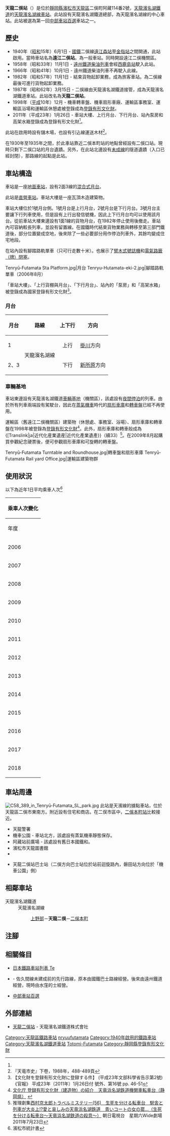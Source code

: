 {{NoteTA
|T=zh-hans:天龙二俣站;zh-hk:天龍二俁站;zh-tw:天龍二俁車站;
|1=zh-hans:天龙二俣站;zh-hk:天龍二俁站;zh-tw:天龍二俁車站;
}}
{{Infobox station
|公司色 = #4D7F54
|站名 = 天龍二俁
|圖片 = Tenryu-Futamata Station, ekisha.jpg
|圖片說明 = 車站大樓
|日文原名 = 天竜二俣
|平假名 = てんりゅうふたまた
|羅馬拼音 = TENRYŪFUTAMATA
|副站名 = 
|電報略號 = マタ
|所在地 = {{JPN}}[[靜岡縣|靜岡縣]][[濱松市|濱松市]][[天龍區|天龍區]]二俁町阿藏114番2號
|座標 = {{coord|34|51|34.08|N|137|49|11.16|E|type:railwaystation_region:JP-24|display=inline,title}}
|車站構造 = [[地面車站|地面車站]]
|月台配置 = 2面3線
|啟用年月日 = 1940年（[[昭和|昭和]]15年）6月1日
|廢站年月日 = 
|乘客人數 = 126
|上下車人次 = 
|統計年度 = 2018
|轉車 = 
|全寬備註 = [[直營車站|直營車站]]
|adjacent = {{Adjacent stations|system=天龍濱名湖鐵道|line=天龍濱名湖線|left=上野部|right=二俁本町|note-left=1.8km|note-mid=距離[[掛川站|掛川]]26.2km|note-right=0.6km}}
}}
'''天龍二俁站'''（{{jpn|j=天竜二俣駅|hg=てんりゅうふたまたえき|rm=Tenryū-futamata eki|f=y}}）是位於[[靜岡縣|靜岡縣]][[濱松市|濱松市]][[天龍區|天龍區]]二俁町阿藏114番2號，[[天龍濱名湖鐵道|天龍濱名湖鐵道]]的[[天龍濱名湖線|天龍濱名湖線]][[鐵路車站|車站]]。此站設有天龍濱名湖鐵道總部，為天龍濱名湖線的中心車站。此站被選為第一回[[中部車站百選|中部車站百選]]車站之一。

== 歷史 ==
* 1940年（[[昭和|昭和]]15年）6月1日 - [[日本國有鐵道|國鐵]]二俁線[[遠州森站|遠江森站]]至[[金指站|金指站]]之間開通，此站啟用。當時車站名為'''遠江二俁站'''。為一般車站。同時開設遠江二俁機關區。
* 1958年（昭和33年）11月1日 - [[遠州鐵道|遠州鐵道]][[柴油列車|柴油列車]]會經[[西鹿島站|西鹿島站]]駛入此站。
* 1966年（昭和41年）10月1日 - 遠州鐵道柴油列車不再駛入此線。
* 1982年（昭和57年）11月1日 - 結束貨物起卸業務，成為旅客車站。為二俁線最後可進行貨物起卸業務。
* 1987年（昭和62年）3月15日 - 二俁線由天龍濱名湖鐵道接管，成為天龍濱名湖鐵道車站。此站改名為'''天龍二俁站'''。
* 1998年（[[平成|平成]]10年）12月 - 機車轉車盤、機車扇形車廠、運輸區事務室、運輸區浴場和運輸區休憩處被登錄成為[[登錄有形文化財|登錄有形文化財]]。
* 2011年（平成23年）1月26日 - 車站大樓、上行月台、下行月台、站內泵房和高架水箱登錄成為登錄有形文化財<ref name="H23-monkashokokuji-2" />。

此站在啟用時設有儲木場，也設有引込線運送木材<ref>『天竜市史』下卷，1988年，488-489頁</ref>。

在1930年至1935年之間，於此車站靠近二俁本町站的地點曾經設有{{Translink|ja|光明電気鉄道|光明電氣鐵道}}二俁口站。現時只剩下二俁口站的月台遺蹟。另外，在此站北邊設有[[未成線|未成線]]{{Translink|ja|佐久間線}}的隧道遺蹟（入口已經封閉），那路線的起點是此站。

== 車站構造 ==
車站是一座[[地面車站|地面車站]]，設有2面3線的[[混合式月台|混合式月台]]。

此站是[[直營車站|直營車站]]。車站大樓是一座瓦頂木造建築物。

車站大樓位於1號月台側。1號月台是上行月台，2號月台是下行月台。3號月台主要讓下行列車使用，但是設有上行出發信號機，因此上下行月台均可以使用該月台。從前車站大樓東邊設有1面1線的貨物月台，在1982年停止使用後撤走。車站內可容納較長列車，並設有留置線。在國鐵時代結束貨物業務與轉移至第三部門鐵道後，部分位置變成空地，後來除了一些必要部分用作停泊列車外，其餘均變成住宅地段。

在站內設有腳踏路軌單車（只可行走數十米）。也展示了[[臂木式號誌機|臂木式號誌機]]和[[閉塞_(鐵路)#电气路签（牌）闭塞|電氣路籤（牌）閉塞]]。

<gallery>
Tenryū-Futamata Sta Platform.jpg|月台
Tenryu-Hutamata-eki-2.jpg|腳踏路軌單車（2006年8月）
</gallery>

「車站大樓」、「上行貨棚與月台」、「下行月台」、站內的「泵房」和「高架水箱」被登錄成為國家登錄有形文化財<ref name="H23-monkashokokuji-2">【文化財を登録有形文化財に登録する件】 (平成23年文部科學省告示第2號) 《官報》 平成23年（2011年）1月26日付 號外、第16號 pp. 46-51</ref>。

=== 月台 ===
{| rules="rows" class="wikitable"
!月台!!路線!!上下行!!方向
|-
! 1
| rowspan="2"| {{Color|#4D7F54|■}}天龍濱名湖線
| style="text-align:center" | 上行
| [[掛川駅|掛川]]方向
|-
! 2、3
| style="text-align:center" | 下行
| [[新所原站|新所原]]方向
|}

=== 車輛基地 ===
車站東邊設有天龍濱名湖鐵道[[鐵路車廠|車輛基地]]（機關區），該處設有[[夜間停泊|夜間停泊]]的列車。由於所有列車兩端設有駕駛台，因此在[[蒸氣機車|蒸氣機車]]時代的[[扇形車庫|扇形車庫]]和[[轉車盤|轉車盤]]已經不再使用。

運輸區（舊遠江二俁機關區）建築物（休憩處、事務室、浴場）、扇形車庫和轉車盤在1998年被登錄為[[登錄有形文化財|登錄有形文化財]]<ref>[https://kunishitei.bunka.go.jp/heritage/detail/101/00000964 文化庁 登録有形文化財（建造物）の紹介　天竜浜名湖鉄道機関車転車台（静岡県）] {{Wayback|url=https://kunishitei.bunka.go.jp/heritage/detail/101/00000964 |date=20191205153314 }}{{ja icon}}</ref>。此外，扇形車庫和轉車般成為{[Translink|ja|近代化産業遺産|近代化產業遺產}}（續33）<ref>推理劇集[http://www.tvdrama-db.com/drama_info/p/id-47175 西村京太郎トラベルミステリー(56)　生死を分ける転車台　駅舎と列車が大炎上!?愛と哀しみの天竜浜名湖鉄道　青いコートの女の罠…（生死を分ける転車台～天竜浜名湖鉄道の殺意～）] {{Wayback|url=http://www.tvdrama-db.com/drama_info/p/id-47175 |date=20160729162728 }}{{ja icon}} 朝日電視台　星期六Wide劇場 2011年7月23日</ref>。在2009年8月起購買參觀紀念硬票後，便可參觀扇形車庫和可旋轉的轉車盤。

<gallery>
Tenryū-Futamata Turntable and Roundhouse.jpg|轉車盤和扇形車庫
Tenryū-Futamata Rail yard Office.jpg|運輸區建築物群
</gallery>

== 使用狀況 ==
以下為近年1日平均乘車人次<ref>濱松市統計書</ref>

{| class="wikitable" style="margin: 1em 0.2em; text-align: center; font-size: 90%;"
|- style="background: #ddd;"
!colspan="2"|乘車人次變化
|-
!年度
!一日平均<br>乘車人次
|-
|2006
|147
|-
|2007
|
|-
|2008
|133
|-
|2009
|124
|-
|2010
|113
|-
|2011
|137
|-
|2012
|123
|-
|2013
|117
|-
|2014
|123
|-
|2015
|129
|-
|2016
|129
|-
|2017
|134
|-
|2018
|126
|}

== 車站周邊 ==
[[File:C58_389_in_Tenryū-Futamata_SL_park.jpg|thumb]]
此站是天濱線的據點車站，位於天龍區二俁市東南方。附近設有住宅和商店。在二俣市區中，[[二俁本町站|二俁本町站]]比較接近。

* 天龍警署
* 機車公園 - 車站北方，該處設有蒸氣機車{{Translink|ja|国鉄C58形蒸気機関車|日本國鐵C58形蒸氣機車|C58形389號機}}靜態保存。
* 阿藏站前廣場 - 該處設有舊日本國鐵{{Translink|ja|国鉄キハ20系気動車|日本國鐵KiHa20系柴油列車|KiHa20系柴油列車}}和{{Translink|ja|国鉄20系客車|日本國鐵20系客車|NaHaNe20形臥鋪客車}}。
* 濱松市天龍圖書館
* {{Translink|ja|浜松市秋野不矩美術館|濱松市秋野不矩美術館}}
* {{Translink|ja|遠州鉄道浜松東営業所#磐田天竜線|遠州鐵道濱松東營業所#磐田天龍線|遠鐵巴士}}天龍二俁站巴士站（二俁方向巴士站位於站前迴旋路內，磐田站方向位於「機車公園」側）

== 相鄰車站 ==
; 天龍濱名湖鐵道
: 天龍濱名湖線
:: [[上野部站|上野部]]－'''天龍二俁'''－[[二俁本町站|二俁本町]]
== 注腳 ==
{{Reflist}}
== 相關條目 ==
{{Commonscat|Tenryū-Futamata Station}}
* [[日本鐵路車站列表_Te|日本鐵路車站列表 Te]]
* {{Translink|ja|遠鉄バス北遠本線|遠鐵巴士北遠本線|天龍線}} - 佐久間線未建成前的先行路線，原本由國鐵巴士路線經營。後來由遠州鐵道經營，現時由水窪的士經營。
* [[中部車站百選|中部車站百選]]

== 外部連結 ==
* [https://www.tenhama.co.jp/about/station/tenryufutamata/ 天龍二俁站] {{Wayback|url=https://www.tenhama.co.jp/about/station/tenryufutamata/ |date=20210203012607 }}{{ja icon}} - 天龍濱名湖鐵道株式會社

{{天龍濱名湖線}}
{{中部車站百選}}
{{DEFAULTSORT:Tenryu-Futamata}}
[[Category:天龍區鐵路車站|Category:天龍區鐵路車站]]
[[Category:日本鐵路車站_Te|nryuufutamata]]
[[Category:1940年啟用的鐵路車站|Category:1940年啟用的鐵路車站]]
[[Category:天龍濱名湖鐵道車站|Category:天龍濱名湖鐵道車站]]
[[Category:日本國有鐵道廢站|Totomi-Futamata]]
[[Category:靜岡縣登錄有形文化財|Category:靜岡縣登錄有形文化財]]